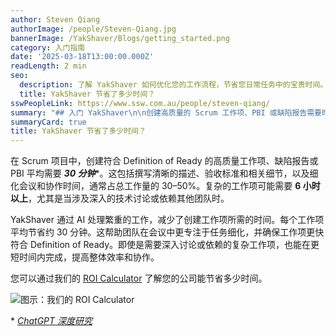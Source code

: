 ```yaml
---
author: Steven Qiang
authorImage: /people/Steven-Qiang.jpg
bannerImage: /YakShaver/Blogs/getting_started.png
category: 入门指南
date: '2025-03-18T13:00:00.000Z'
readLength: 2 min
seo:
  description: 了解 YakShaver 如何优化您的工作流程，节省您日常任务中的宝贵时间。
  title: YakShaver 节省了多少时间？
sswPeopleLink: https://www.ssw.com.au/people/steven-qiang/
summary: "## 入门 YakShaver\n\n创建高质量的 Scrum 工作项、PBI 或缺陷报告需要时间——平均每项约 30 分钟，有时对于涉及深入讨论或依赖关系的复杂项，可能超过 6 小时。\n\n## 时间分解：工作投入的去向\n\n* 30–50% 的时间花费在细化会议和协作上。\n* 任务需要清晰的描述、验收标准和完整的上下文，以符合 [Definition of Ready](https://www.ssw.com.au/rules/have-a-definition-of-ready/)。\n\n***\n\n## YakShaver 如何助力\n\nYakShaver 利用 AI 自动化并加速工作项的创建，处理繁重的准备工作。\n\n* 每个工作项节省约 30 分钟\n* 确保更快符合 [Definition of Ready](https://www.ssw.com.au/rules/have-a-definition-of-ready/)\n* 提升简单和复杂任务的效率\n\n***\n\n## 了解您的潜在投资回报率\n\n想知道这对您的团队意味着什么？使用内置的 [ROI Calculator](https://yakshaver.ai/) 估算时间和成本节省。\n"
summaryCard: true
title: YakShaver 节省了多少时间？
---
```

在 Scrum 项目中，创建符合 Definition of Ready 的高质量工作项、缺陷报告或 PBI 平均需要 ***30 分钟***\*。这包括撰写清晰的描述、验收标准和相关细节，以及细化会议和协作时间，通常占总工作量的 30–50%。复杂的工作项可能需要 **6 小时以上**，尤其是当涉及深入的技术讨论或依赖其他团队时。

YakShaver 通过 AI 处理繁重的工作，减少了创建工作项所需的时间。每个工作项平均节省约 30 分钟。这帮助团队在会议中更专注于任务细化，并确保工作项更快符合 Definition of Ready。即使是需要深入讨论或依赖的复杂工作项，也能在更短时间内完成，提高整体效率和协作。

您可以通过我们的 [ROI Calculator](https://yakshaver.ai) 了解您的公司能节省多少时间。

![](/YakShaver/Blogs/ROI.png)图示：我们的 ROI Calculator

\* *[ChatGPT 深度研究](https://chatgpt.com/share/67d8bdb0-0f60-800d-af20-baba64a9a2eb?)*